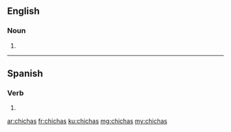 ==English==

===Noun===
{{head|en|noun plural form}}

# {{plural of|chicha|lang=en}}

----

==Spanish==

===Verb===
{{es-verb-form}}

# {{es-verb form of|ending=ar|mood=indicative|tense=present|pers=2|formal=no|number=singular|chichar}}

[[ar:chichas]]
[[fr:chichas]]
[[ku:chichas]]
[[mg:chichas]]
[[my:chichas]]